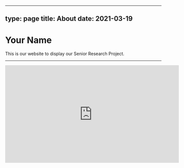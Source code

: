 
---
type: page
title: About
date: 2021-03-19
---

# Your Name

This is our website to display our Senior Research Project.

<HelloComponent />

---

<iframe
  width="560"
  height="315"
  src="https://www.youtube.com/embed/Fjp2TdlTTIU?si=R1a5lozNvdQIZYXu"
  title="YouTube video player"
  frameborder="0"
  allow="accelerometer; autoplay; clipboard-write; encrypted-media; gyroscope; picture-in-picture; web-share"
  allowfullscreen
/>